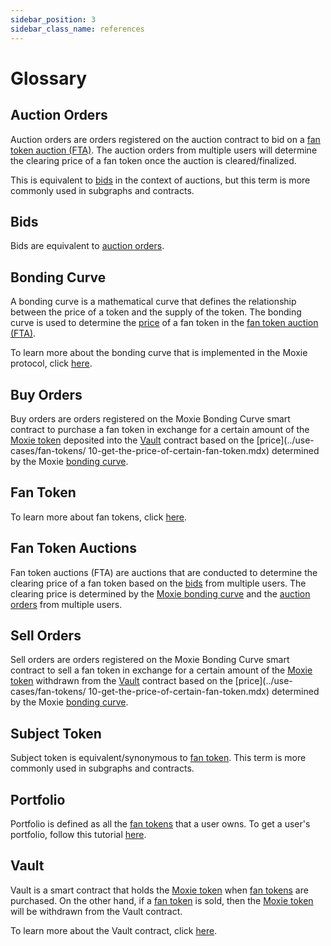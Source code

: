 ```yaml
---
sidebar_position: 3
sidebar_class_name: references
---
```


# Glossary

## Auction Orders

Auction orders are orders registered on the auction contract to bid on a [fan token auction (FTA)](#fan-token-auctions). The auction orders from multiple users will determine the clearing price of a fan token once the auction is cleared/finalized.

This is equivalent to [bids](#bids) in the context of auctions, but this term is more commonly used in subgraphs and contracts.

## Bids

Bids are equivalent to [auction orders](#auction-orders).

## Bonding Curve

A bonding curve is a mathematical curve that defines the relationship between the price of a token and the supply of the token. The bonding curve is used to determine the [price](../use-cases/fan-tokens/14-get-the-price-of-certain-fan-token.mdx) of a fan token in the [fan token auction (FTA)](#fan-token-auctions).

To learn more about the bonding curve that is implemented in the Moxie protocol, click [here](https://build.moxie.xyz/the-moxie-protocol/moxie-protocol/fan-tokens#moxie-bonding-curves).

## Buy Orders

Buy orders are orders registered on the Moxie Bonding Curve smart contract to purchase a fan token in exchange for a certain amount of the [Moxie token](https://build.moxie.xyz/the-moxie-protocol/moxie-token) deposited into the [Vault](#vault) contract based on the [price](../use-cases/fan-tokens/ 10-get-the-price-of-certain-fan-token.mdx) determined by the Moxie [bonding curve](#bonding-curve).

## Fan Token

To learn more about fan tokens, click [here](https://build.moxie.xyz/the-moxie-protocol/moxie-protocol/fan-tokens).

## Fan Token Auctions

Fan token auctions (FTA) are auctions that are conducted to determine the clearing price of a fan token based on the [bids](#bids) from multiple users. The clearing price is determined by the [Moxie bonding curve](#bonding-curve) and the [auction orders](#auction-orders) from multiple users.

## Sell Orders

Sell orders are orders registered on the Moxie Bonding Curve smart contract to sell a fan token in exchange for a certain amount of the [Moxie token](#vault) withdrawn from the [Vault](../contract/03-references/08-vault.mdx) contract based on the [price](../use-cases/fan-tokens/ 10-get-the-price-of-certain-fan-token.mdx) determined by the Moxie [bonding curve](#bonding-curve).

## Subject Token

Subject token is equivalent/synonymous to [fan token](#fan-token). This term is more commonly used in subgraphs and contracts.

## Portfolio

Portfolio is defined as all the [fan tokens](#fan-token) that a user owns. To get a user's portfolio, follow this tutorial [here](../use-cases/users/01-get-all-fan-tokens-owned-by-users.mdx).

## Vault

Vault is a smart contract that holds the [Moxie token](https://build.moxie.xyz/the-moxie-protocol/moxie-token) when [fan tokens](#fan-token) are purchased. On the other hand, if a [fan token](#fan-token) is sold, then the [Moxie token](https://build.moxie.xyz/the-moxie-protocol/moxie-token) will be withdrawn from the Vault contract.

To learn more about the Vault contract, click [here](../contract/03-references/08-vault.mdx).
